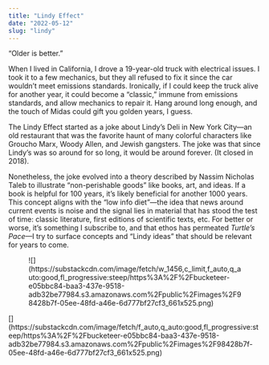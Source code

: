 ```yaml
---
title: "Lindy Effect"
date: "2022-05-12"
slug: "lindy"
---
```


“Older is better.”

When I lived in California, I drove a 19-year-old truck with electrical issues. I took it to a few mechanics, but they all refused to fix it since the car wouldn’t meet emissions standards. Ironically, if I could keep the truck alive for another year, it could become a “classic,” immune from emissions standards, and allow mechanics to repair it. Hang around long enough, and the touch of Midas could gift you golden years, I guess.

The Lindy Effect started as a joke about Lindy’s Deli in New York City—an old restaurant that was the favorite haunt of many colorful characters like Groucho Marx, Woody Allen, and Jewish gangsters. The joke was that since Lindy’s was so around for so long, it would be around forever. (It closed in 2018).

Nonetheless, the joke evolved into a theory described by Nassim Nicholas Taleb to illustrate “non-perishable goods” like books, art, and ideas. If a book is helpful for 100 years, it’s likely beneficial for another 1000 years. This concept aligns with the “low info diet”—the idea that news around current events is noise and the signal lies in material that has stood the test of time: classic literature, first editions of scientific texts, etc. For better or worse, it’s something I subscribe to, and that ethos has permeated *Turtle’s Pace*—I try to surface concepts and “Lindy ideas” that should be relevant for years to come.

<div class="wp-block-image"><figure class="aligncenter">![](https://substackcdn.com/image/fetch/w_1456,c_limit,f_auto,q_auto:good,fl_progressive:steep/https%3A%2F%2Fbucketeer-e05bbc84-baa3-437e-9518-adb32be77984.s3.amazonaws.com%2Fpublic%2Fimages%2F98428b7f-05ee-48fd-a46e-6d777bf27cf3_661x525.png)</figure></div>[](https://substackcdn.com/image/fetch/f_auto,q_auto:good,fl_progressive:steep/https%3A%2F%2Fbucketeer-e05bbc84-baa3-437e-9518-adb32be77984.s3.amazonaws.com%2Fpublic%2Fimages%2F98428b7f-05ee-48fd-a46e-6d777bf27cf3_661x525.png)